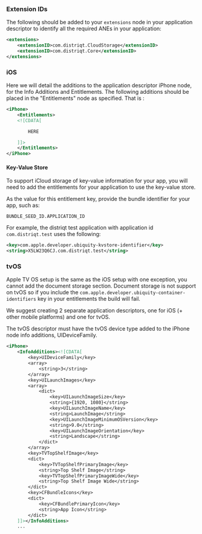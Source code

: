 
### Extension IDs

The following should be added to your `extensions` node in your application descriptor to identify all the required ANEs in your application:

```xml
<extensions>
    <extensionID>com.distriqt.CloudStorage</extensionID>
    <extensionID>com.distriqt.Core</extensionID>
</extensions>
```



### iOS 

Here we will detail the additions to the application descriptor iPhone node, for the Info Additions and Entitlements.
The following additions should be placed in the "Entitlements" node as specified. That is :

```xml
<iPhone>
	<Entitlements>
	<![CDATA[

		HERE

	]]>
	</Entitlements>
</iPhone>
```


#### Key-Value Store 

To support iCloud storage of key-value information for your app, you will need to add the entitlements for your application to use the key-value store.

As the value for this entitlement key, provide the bundle identifier for your app, such as:

```
BUNDLE_SEED_ID.APPLICATION_ID
```

For example, the distriqt test application with application id `com.distriqt.test` uses the following:

```xml
<key>com.apple.developer.ubiquity-kvstore-identifier</key>
<string>X5LW23Q6CJ.com.distriqt.test</string>
```



### tvOS 

Apple TV OS setup is the same as the iOS setup with one exception, you cannot add the document storage section. Document storage is not support on tvOS so if you include the `com.apple.developer.ubiquity-container-identifiers` key in your entitlements the build will fail.

We suggest creating 2 separate application descriptors, one for iOS (+ other mobile platforms) and one for tvOS.

The tvOS descriptor must have the tvOS device type added to the iPhone node info additions, UIDeviceFamily. 

```xml
<iPhone>
	<InfoAdditions><![CDATA[
		<key>UIDeviceFamily</key>
		<array>
			<string>3</string>
		</array>
		<key>UILaunchImages</key>
		<array>
			<dict>
				<key>UILaunchImageSize</key>
				<string>{1920, 1080}</string>
				<key>UILaunchImageName</key>
				<string>LaunchImage</string>
				<key>UILaunchImageMinimumOSVersion</key>
				<string>9.0</string>
				<key>UILaunchImageOrientation</key>
				<string>Landscape</string>
			</dict>
		</array>
		<key>TVTopShelfImage</key>
		<dict>
			<key>TVTopShelfPrimaryImage</key>
			<string>Top Shelf Image</string>
			<key>TVTopShelfPrimaryImageWide</key>
			<string>Top Shelf Image Wide</string>
		</dict>
		<key>CFBundleIcons</key>
		<dict>
			<key>CFBundlePrimaryIcon</key>
			<string>App Icon</string>
		</dict>
	]]></InfoAdditions>
	...
```

